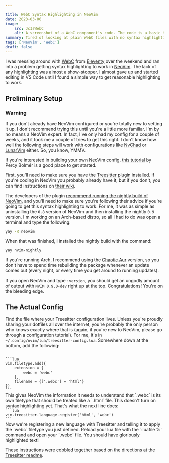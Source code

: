 ```yaml
---

title: WebC Syntax Highlighting in NeoVim
date: 2023-03-06
image:
    src: JcIsWebC
    alt: A screenshot of a WebC component's code. The code is a basic HTML header with a site brand link and a navigation menu with links to 'Home,' 'Blog,' and 'About' links. The HTML code is followed by a style tag that includes a special WebC directive - 'webc:keep' and within the style tag is included basic styling for the header. The text is highlighted in various colors of purple, green, orange, and white.
summary: Tired of looking at plain WebC files with no syntax highlighting in NeoVim. You don't have to do that anymore.
tags: ['NeoVim', 'WebC']
draft: false
---
```



I was messing around with [WebC](https://github.com/11ty/webc) from
[Eleventy](https://www.11ty.dev) over the weekend and ran into a problem getting
syntax highlighting to work in [NeoVim](https://neovim.io). The lack of any
highlighting was almost a show-stopper. I almost gave up and started editing in
VS Code until I found a simple way to get reasonable highlighting to work.


## Preliminary Setup

<Notice type="warning">

### Warning

If you don't already have NeoVim configured or you're totally new to setting it
up, I don't recommend trying this until you're a little more familiar. I'm by no
means a NeoVim expert. In fact, I've only had my config for a couple of weeks,
and it took me a couple of tries to get this right. I don't know how well the
following steps will work with configurations like [NvChad](https://nvchad.com/)
or [LunarVim](https://www.lunarvim.org/) either. So, you know, YMMV.

If you're interested in building your own NeoVim config,
[this tutorial](https://programmingpercy.tech/blog/learn-how-to-use-neovim-as-ide/)
by Percy Bolmér is a good place to get started.

</Notice>

First, you'll need to make sure you have the
[Treesitter plugin](https://github.com/nvim-treesitter/nvim-treesitter)
installed. If you're coding in NeoVim you probably already have it, but if you
don't, you can find instructions on
[their wiki](https://github.com/nvim-treesitter/nvim-treesitter/wiki/Installation).

The developers of the plugin
[recommend running the nightly build of NeoVim](https://github.com/nvim-treesitter/nvim-treesitter#requirements),
and you'll need to make sure you're following their advice if you're going to
get this syntax highlighting to work. For me, it was as simple as uninstalling
the `0.8` version of NeoVim and then installing the nightly `0.9` version. I'm
working on an Arch-based distro, so all I had to do was open a terminal and type
the following:

```bash
yay -R neovim
```

When that was finished, I installed the nightly build with the command:

```bash
yay nvim-nightly
```

If you're running Arch, I recommend using the
[Chaotic Aur](https://aur.chaotic.cx/) version, so you don't have to spend time
rebuilding the package whenever an update comes out (every night, or every time
you get around to running updates).

If you open NeoVim and type `:version`, you should get an ungodly amount of
output with `NVIM 0.9.0-dev` right up at the top. Congratulations! You're on the
bleeding edge.

## The Actual Config

Find the file where your Treesitter configuration lives. Unless you're proudly
sharing your dotfiles all over the internet, you're probably the only person who
knows exactly where that is (again, if you're new to NeoVim, please go through a
configuration tutorial). For me, it's in
`~/.config/nvim/lua/treesitter-config.lua`. Somewhere down at the bottom, add
the following:

<Code file="treesitter-config.lua" line={1}>
```lua
vim.filetype.add({
    extension = {
        webc = 'webc'
    },
    filename = {['.webc'] = 'html'}
})
```
</Code>
This gives NeoVim the information it needs to understand that `.webc` is its own
filetype that should be treated like a `.html` file. This doesn't turn on syntax
highlighting yet. That's what the next line does:

<Code file="treesitter-config.lua" line="7">
```lua
vim.treesitter.language.register('html', 'webc')
```
</Code>
Now we're registering a new language with Treesitter and telling it to apply the
`webc` filetype you just defined. Reload your lua file with the `:luafile %`
command and open your `.webc` file. You should have gloriously highlighted text!

These instructions were cobbled together based on the directions at the
[Treesitter readme](https://github.com/nvim-treesitter/nvim-treesitter#requirements).
